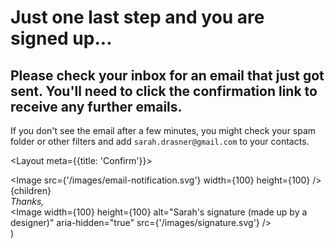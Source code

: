 <h1 className="text-orange-200 uppercase font-semibold tracking-wide">
  Just one last step and you are signed up...
</h1>

<h2 className="font-medium text-3xl">
  Please check your inbox for an email that just got sent. You'll need to click
  the confirmation link to receive any further emails.
</h2>

<p className="opacity-80 prose prose-lg">
  If you don't see the email after a few minutes, you might check your spam
  folder or other filters and add <code>sarah.drasner@gmail.com</code> to your
  contacts.
</p>


  <Layout meta={{title: 'Confirm'}}>
    <div className="max-w-2xl text-center space-y-5 mx-auto py-24">
      <Image src={'/images/email-notification.svg'} width={100} height={100} />
      {children}
      <div className="flex flex-col pt-6 text-gray-200 text-lg">
        <i>Thanks,</i>
        <div>
          <Image
            width={100}
            height={100}
            alt="Sarah's signature (made up by a designer)"
            aria-hidden="true"
            src={'/images/signature.svg'}
          />
        </div>
      </div>
    </div>
  </Layout>
)
